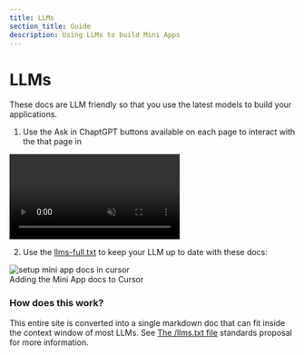 ```yaml
---
title: LLMs
section_title: Guide
description: Using LLMs to build Mini Apps
---
```



# LLMs

These docs are LLM friendly so that you use the latest models to build your
applications.

1. Use the Ask in ChaptGPT buttons available on each page to interact with the
that page in 

<video autoPlay muted playsInline loop>
  <source src="/ask_in_chatgpt.mp4" type="video/mp4" />
  Your browser does not support the video tag.
</video>

2. Use the [llms-full.txt](/llms-full.txt) to keep your LLM up to date with these docs:

<picture>
  <source media="(prefers-color-scheme: dark)" srcSet="/cursor-setup-dark.png" />
  <img alt="setup mini app docs in cursor" src="/cursor-setup-light.png" width="auto" />
</picture>

<br/>

<Caption>
  Adding the Mini App docs to Cursor
</Caption>

### How does this work?

This entire site is converted into a single markdown doc that can fit inside
the context window of most LLMs. See [The /llms.txt file](https://llmstxt.org/)
standards proposal for more information.
